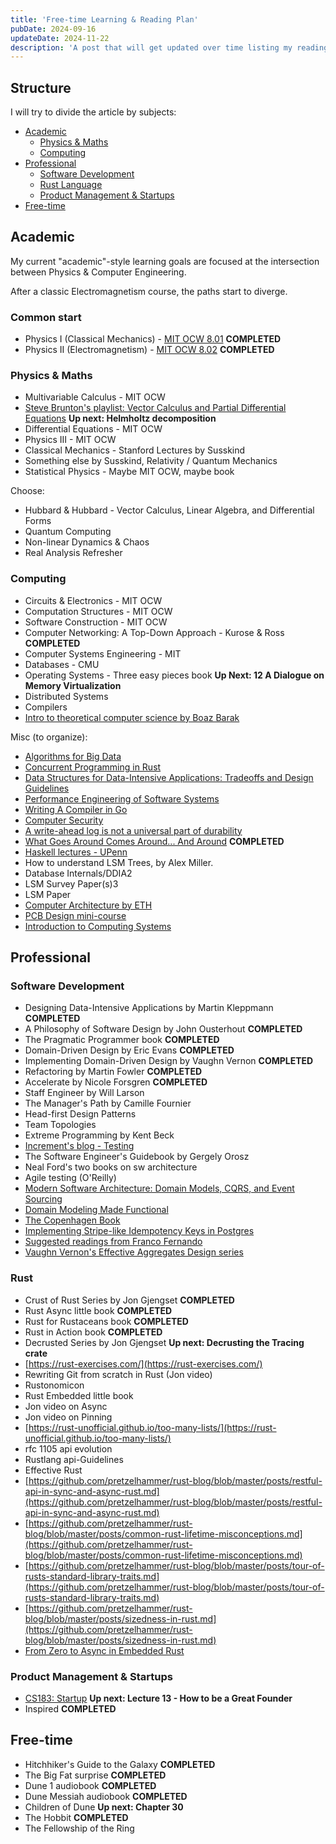 ```yaml
---
title: 'Free-time Learning & Reading Plan'
pubDate: 2024-09-16
updateDate: 2024-11-22
description: 'A post that will get updated over time listing my readings/learning goals starting from about 2023, hopefully correctly divided by subject.'
---
```

## Structure

I will try to divide the article by subjects:

* [Academic](#academic)
    * [Physics & Maths](#physics--maths)
    * [Computing](#computing)
* [Professional](#professional)
    * [Software Development](#software-development)
    * [Rust Language](#rust)
    * [Product Management & Startups](#product-management--startups)
* [Free-time](#free-time)

## Academic

My current "academic"-style learning goals are focused at the intersection between Physics & Computer Engineering.

After a classic Electromagnetism course, the paths start to diverge.


### Common start


* Physics I (Classical Mechanics) - [MIT OCW 8.01](https://ocw.mit.edu/courses/8-01sc-classical-mechanics-fall-2016/) **COMPLETED**
* Physics II (Electromagnetism) - [MIT OCW 8.02](https://ocw.mit.edu/courses/8-02-physics-ii-electricity-and-magnetism-spring-2019/) **COMPLETED**

### Physics & Maths

* Multivariable Calculus - MIT OCW
* [Steve Brunton's playlist: Vector Calculus and Partial Differential Equations](https://www.youtube.com/playlist?list=PLMrJAkhIeNNQromC4WswpU1krLOq5Ro6S) **Up next: Helmholtz decomposition**
* Differential Equations - MIT OCW
* Physics III - MIT OCW
* Classical Mechanics - Stanford Lectures by Susskind
* Something else by Susskind, Relativity / Quantum Mechanics
* Statistical Physics - Maybe MIT OCW, maybe book

Choose:
* Hubbard & Hubbard - Vector Calculus, Linear Algebra, and Differential Forms
* Quantum Computing
* Non-linear Dynamics & Chaos
* Real Analysis Refresher

### Computing

* Circuits & Electronics - MIT OCW
* Computation Structures - MIT OCW
* Software Construction - MIT OCW
* Computer Networking: A Top-Down Approach - Kurose & Ross **COMPLETED**
* Computer Systems Engineering - MIT
* Databases - CMU
* Operating Systems - Three easy pieces book **Up Next: 12 A Dialogue on Memory Virtualization**
* Distributed Systems
* Compilers
* [Intro to theoretical computer science by Boaz Barak](https://introtcs.org/public/index.html)

Misc (to organize):

* [Algorithms for Big Data](https://youtube.com/playlist?list=PL2SOU6wwxB0v1kQTpqpuu5kEJo2i-iUyf&feature=shared)
* [Concurrent Programming in Rust](https://youtube.com/playlist?list=PL5aMzERQ_OZ9j40DJNlsem2qAGoFbfwb4&feature=shared)
* [Data Structures for Data-Intensive Applications: Tradeoffs and Design Guidelines](https://cs-people.bu.edu/mathan/publications/fnt23-athanassoulis.pdf)
* [Performance Engineering of Software Systems](https://ocw.mit.edu/courses/6-172-performance-engineering-of-software-systems-fall-2018/pages/lecture-slides/)
* [Writing A Compiler in Go](https://compilerbook.com/)
* [Computer Security](https://css.csail.mit.edu/6.858/2023/schedule.html)
* [A write-ahead log is not a universal part of durability](https://notes.eatonphil.com/2024-07-01-a-write-ahead-log-is-not-a-universal-part-of-durability.html)
* [What Goes Around Comes Around... And Around](https://db.cs.cmu.edu/papers/2024/whatgoesaround-sigmodrec2024.pdf) **COMPLETED**
* [Haskell lectures - UPenn](https://www.cis.upenn.edu/%7Ecis1940/spring13/lectures.html)
* How to understand LSM Trees, by Alex Miller.
* Database Internals/DDIA2
* LSM Survey Paper(s)3
* LSM Paper
* [Computer Architecture by ETH](https://safari.ethz.ch/architecture/fall2022/doku.php?id=schedule)
* [PCB Design mini-course](https://www.reddit.com/r/PrintedCircuitBoard/s/akwkZoJOFB)
* [Introduction to Computing Systems](https://icourse.club/uploads/files/96a2b94d4be48285f2605d843a1e6db37da9a944.pdf)

## Professional

### Software Development

* Designing Data-Intensive Applications by Martin Kleppmann **COMPLETED**
* A Philosophy of Software Design by John Ousterhout **COMPLETED**
* The Pragmatic Programmer book **COMPLETED**
* Domain-Driven Design by Eric Evans **COMPLETED**
* Implementing Domain-Driven Design by Vaughn Vernon **COMPLETED**
* Refactoring by Martin Fowler **COMPLETED**
* Accelerate by Nicole Forsgren **COMPLETED**
* Staff Engineer by Will Larson
* The Manager's Path by Camille Fournier
* Head-first Design Patterns
* Team Topologies
* Extreme Programming by Kent Beck
* [Increment's blog - Testing](https://increment.com/testing/)
* The Software Engineer's Guidebook by Gergely Orosz
* Neal Ford's two books on sw architecture
* Agile testing (O'Reilly)
* [Modern Software Architecture: Domain Models, CQRS, and Event Sourcing](https://www.pluralsight.com/courses/modern-software-architecture-domain-models-cqrs-event-sourcing)
* [Domain Modeling Made Functional](https://pragprog.com/titles/swdddf/domain-modeling-made-functional/)
* [The Copenhagen Book](https://thecopenhagenbook.com)
* [Implementing Stripe-like Idempotency Keys in Postgres](https://brandur.org/idempotency-keys)
* [Suggested readings from Franco Fernando](https://twitter.com/Franc0Fernand0/status/1748703271366041947?t=dL6g1rEuvNLLtam_0kWaZg&s=19)
* [Vaughn Vernon's Effective Aggregates Design series](https://kalele.io/effective-aggregate-design/)

### Rust

* Crust of Rust Series by Jon Gjengset **COMPLETED**
* Rust Async little book **COMPLETED**
* Rust for Rustaceans book **COMPLETED**
* Rust in Action book **COMPLETED**
* Decrusted Series by Jon Gjengset **Up next: Decrusting the Tracing crate**
* [https://rust-exercises.com/](https://rust-exercises.com/)
* Rewriting Git from scratch in Rust (Jon video)
* Rustonomicon
* Rust Embedded little book
* Jon video on Async
* Jon video on Pinning
* [https://rust-unofficial.github.io/too-many-lists/](https://rust-unofficial.github.io/too-many-lists/)
* rfc 1105 api evolution
* Rustlang api-Guidelines
* Effective Rust
* [https://github.com/pretzelhammer/rust-blog/blob/master/posts/restful-api-in-sync-and-async-rust.md](https://github.com/pretzelhammer/rust-blog/blob/master/posts/restful-api-in-sync-and-async-rust.md)
* [https://github.com/pretzelhammer/rust-blog/blob/master/posts/common-rust-lifetime-misconceptions.md](https://github.com/pretzelhammer/rust-blog/blob/master/posts/common-rust-lifetime-misconceptions.md)
* [https://github.com/pretzelhammer/rust-blog/blob/master/posts/tour-of-rusts-standard-library-traits.md](https://github.com/pretzelhammer/rust-blog/blob/master/posts/tour-of-rusts-standard-library-traits.md)
* [https://github.com/pretzelhammer/rust-blog/blob/master/posts/sizedness-in-rust.md](https://github.com/pretzelhammer/rust-blog/blob/master/posts/sizedness-in-rust.md)
* [From Zero to Async in Embedded Rust](https://www.youtube.com/watch?v=wni5h5vIPhU)


### Product Management & Startups

* [CS183: Startup](https://www.youtube.com/playlist?list=PLU630Cd0ZQCMeQiSvU7DJmDJDitdE7m7r) **Up next: Lecture 13 - How to be a Great Founder**
* Inspired **COMPLETED**


## Free-time

* Hitchhiker's Guide to the Galaxy **COMPLETED**
* The Big Fat surprise **COMPLETED**
* Dune 1 audiobook **COMPLETED**
* Dune Messiah audiobook **COMPLETED**
* Children of Dune **Up next: Chapter 30**
* The Hobbit **COMPLETED**
* The Fellowship of the Ring
